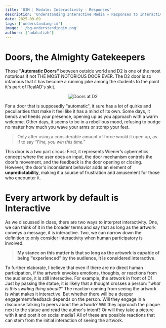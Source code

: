 ```yaml
---
title: 'UIM | Module: Interactivity - Responses'
description: 'Understanding Interactive Media » Responses to Interactivity'
date: 2025-09-09
tags: ['understanding-im']
image: './bg-understandingim.png'
authors: ['adahafizh']
---
```



# Doors, the Almighty Gatekeepers

Those **"Automatic Doors"** between outside world and D2 is one of the most notorious if not THE MOST NOTORIOUS DOOR EVER. The D2 door is so infamous that it has become a running joke among the students to the point it's part of RealAD's skit. 

<div align="center"> 
    <img src="https://i.imgur.com/QaLDafD.png" alt="Doors at D2"/>
</div>

For a door that is supposedly "automatic", it sure has a lot of quirks and peculiarities that make it feel like it has a mind of its own. Some days, it bends and heeds your presence, opening up as you approach with a warm welcome. Other days, it seems to be in a rebellious mood, refusing to budge no matter how much you wave your arms or stomp your feet. 

> Only after using a considerable amount of force would it open up, as if to say *"Fine, you win this time."*

This door is a two part circus: First, it represents Wiener's cybernetics concept where the user does an input, the door mechanism controls the door's movement, and the feedback is the door opening or closing. However, the door's inconsistent behavior adds an element of **unpredictability**, making it a source of frustration and amusement for those who encounter it.

# Every artwork by default is Interactive

As we discussed in class, there are two ways to interpret interactivity. One, we can think of it in the broader terms and say that as long as the artwork conveys a message, it is interactive. Two, we can narrow down the definition to only consider interactivity when human participatory is involved. 

> **My stance on this matter is that so long as the artwork is capable of being "experienced" by the audience, it is considered interactive.** 

To further elaborate, I believe that even if there are no direct human participation, if the artwork envokes emotions, thoughts, or reactions from the audience, it is still interactive. For example, the artwork in front of D1. Just by passing the statue, it is likely that a thought crosses a person: "*what is this swirling thing about?*"
The reaction coming from seeing the artwork is what makes it interactive. But whether there will be a deeper engagement/feedback depends on the person. Will they engage in a discourse talking to peers about the artwork? Will they approach the plaque next to the statue and read the author's intent? Or will they take a picture with it and post it on social media? All of these are possible reactions that can stem from the initial interaction of seeing the artwork.








